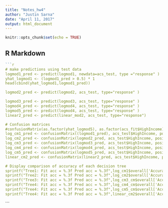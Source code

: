 ```yaml
---
title: "Notes_hw4"
author: "Justin Sarna"
date: "April 11, 2017"
output: html_document
---
```


```r
knitr::opts_chunk$set(echo = TRUE)
```

## R Markdown
```r
```r
# make predictions using test data
logmod1_pred <- predict(logmod1, newdata=acs_test, type ="response" )
yhat_logmod1 <- (logmod1_pred > 0.5) * 1
head(cbind(yhat_logmod1,logmod1_pred))

logmod2_pred <- predict(logmod2, acs_test, type="response" ) 

logmod3_pred <- predict(logmod3, acs_test, type="response" ) 
logmod4_pred <- predict(logmod4, acs_test, type="response" )
logmod5_pred <- predict(logmod4, acs_test, type="response" )
linear2_pred <- predict(linear_mod2, acs_test, type="response")

# Confusion matrices
#confusionMatrix(as.factor(yhat_logmod5), as.factor(acs_fit$HighIncome), positive = "1")
log_cm1_pred <- confusionMatrix((logmod1_pred), acs_test$HighIncome, positive = "1")
log_cm2_pred <- confusionMatrix(logmod2_pred, acs_test$HighIncome, positive = "1")
log_cm3_pred <- confusionMatrix(logmod3_pred, acs_test$HighIncome, positive = "1")
log_cm4_pred <- confusionMatrix(logmod4_pred, acs_test$HighIncome, positive = "1")
log_cm5_pred <- confusionMatrix(logmod5_pred, acs_test$HighIncome, positive = "1")
linear_cm2_pred <- confusionMatrix(linear2_pred, acs_test$HighIncome, positive = "1")

# Display comparison of accuracy of each decision tree 
sprintf("Tree1: Fit acc = %.3f Pred acc = %.3f",log_cm1$overall['Accuracy'], log_cm1_pred$overall['Accuracy'])
sprintf("Tree2: Fit acc = %.3f Pred acc = %.3f",log_cm2$overall['Accuracy'], log_cm2_pred$overall['Accuracy'])
sprintf("Tree3: Fit acc = %.3f Pred acc = %.3f",log_cm3_cm$overall['Accuracy'], log_cm3_pred$overall['Accuracy'])
sprintf("Tree4: Fit acc = %.3f Pred acc = %.3f",log_cm4_cm$overall['Accuracy'], log_cm4_pred$overall['Accuracy'])
sprintf("Tree4: Fit acc = %.3f Pred acc = %.3f",log_cm5_cm$overall['Accuracy'], log_cm5_pred$overall['Accuracy'])
sprintf("Tree4: Fit acc = %.3f Pred acc = %.3f",linear_cm2$overall['Accuracy'], linear_cm2_pred$overall['Accuracy'])
```
```

